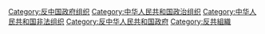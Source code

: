 [[Category:反中国政府组织|Category:反中国政府组织]]
[[Category:中华人民共和国政治组织|Category:中华人民共和国政治组织]]
[[Category:中华人民共和国非法组织|Category:中华人民共和国非法组织]]
[[Category:反中华人民共和国政府|Category:反中华人民共和国政府]]
[[Category:反共組織|Category:反共組織]]